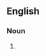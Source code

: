 {{also|Bildungsromans}}

==English==

===Noun===
{{head|en|noun plural form}}

# {{plural of|bildungsroman|lang=en}}